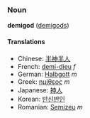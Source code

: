 ===Noun===
'''demigod''' ([[demigods]])

====Translations====
*Chinese: [[半神半人]]
*French: [[demi-dieu]] ''f''
*German: [[Halbgott]] ''m''
*Greek: [[ημίθεος]] ''m''
*Japanese: [[神人]]
*Korean: [[반신반인]]
*Romanian: [[Semizeu]] ''m''